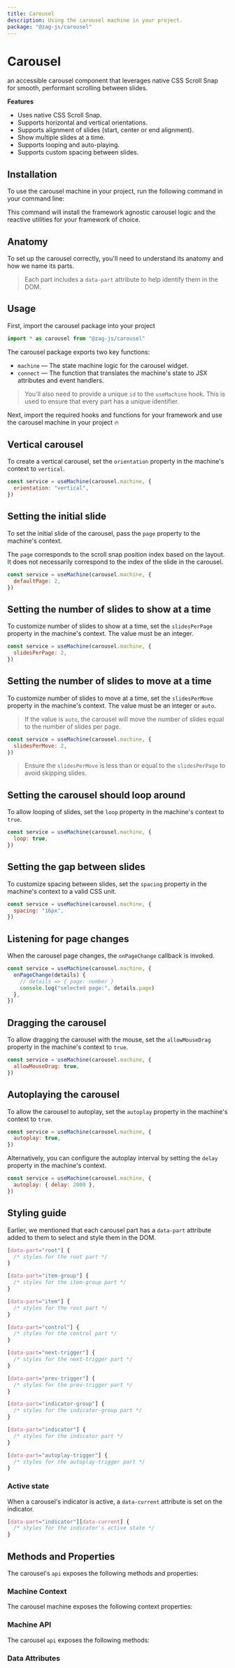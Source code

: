 ```yaml
---
title: Carousel
description: Using the carousel machine in your project.
package: "@zag-js/carousel"
---
```


# Carousel

an accessible carousel component that leverages native CSS Scroll Snap for
smooth, performant scrolling between slides.

<Resources pkg="@zag-js/carousel" />

<Showcase id="Carousel" />

**Features**

- Uses native CSS Scroll Snap.
- Supports horizontal and vertical orientations.
- Supports alignment of slides (start, center or end alignment).
- Show multiple slides at a time.
- Supports looping and auto-playing.
- Supports custom spacing between slides.

## Installation

To use the carousel machine in your project, run the following command in your
command line:

<CodeSnippet id="carousel/installation.mdx" />

This command will install the framework agnostic carousel logic and the reactive
utilities for your framework of choice.

## Anatomy

To set up the carousel correctly, you'll need to understand its anatomy and how
we name its parts.

> Each part includes a `data-part` attribute to help identify them in the DOM.

<Anatomy id="carousel" />

## Usage

First, import the carousel package into your project

```jsx
import * as carousel from "@zag-js/carousel"
```

The carousel package exports two key functions:

- `machine` — The state machine logic for the carousel widget.
- `connect` — The function that translates the machine's state to JSX attributes
  and event handlers.

> You'll also need to provide a unique `id` to the `useMachine` hook. This is
> used to ensure that every part has a unique identifier.

Next, import the required hooks and functions for your framework and use the
carousel machine in your project 🔥

<CodeSnippet id="carousel/usage.mdx" />

## Vertical carousel

To create a vertical carousel, set the `orientation` property in the machine's
context to `vertical`.

```jsx {2}
const service = useMachine(carousel.machine, {
  orientation: "vertical",
})
```

## Setting the initial slide

To set the initial slide of the carousel, pass the `page` property to the
machine's context.

The `page` corresponds to the scroll snap position index based on the layout. It
does not necessarily correspond to the index of the slide in the carousel.

```jsx {2}
const service = useMachine(carousel.machine, {
  defaultPage: 2,
})
```

## Setting the number of slides to show at a time

To customize number of slides to show at a time, set the `slidesPerPage`
property in the machine's context. The value must be an integer.

```jsx {2}
const service = useMachine(carousel.machine, {
  slidesPerPage: 2,
})
```

## Setting the number of slides to move at a time

To customize number of slides to move at a time, set the `slidesPerMove`
property in the machine's context. The value must be an integer or `auto`.

> If the value is `auto`, the carousel will move the number of slides equal to
> the number of slides per page.

```jsx {2}
const service = useMachine(carousel.machine, {
  slidesPerMove: 2,
})
```

> Ensure the `slidesPerMove` is less than or equal to the `slidesPerPage` to
> avoid skipping slides.

## Setting the carousel should loop around

To allow looping of slides, set the `loop` property in the machine's context to
`true`.

```jsx {2}
const service = useMachine(carousel.machine, {
  loop: true,
})
```

## Setting the gap between slides

To customize spacing between slides, set the `spacing` property in the machine's
context to a valid CSS unit.

```jsx {2}
const service = useMachine(carousel.machine, {
  spacing: "16px",
})
```

## Listening for page changes

When the carousel page changes, the `onPageChange` callback is invoked.

```jsx {2-5}
const service = useMachine(carousel.machine, {
  onPageChange(details) {
    // details => { page: number }
    console.log("selected page:", details.page)
  },
})
```

## Dragging the carousel

To allow dragging the carousel with the mouse, set the `allowMouseDrag` property
in the machine's context to `true`.

```jsx {2}
const service = useMachine(carousel.machine, {
  allowMouseDrag: true,
})
```

## Autoplaying the carousel

To allow the carousel to autoplay, set the `autoplay` property in the machine's
context to `true`.

```jsx {2}
const service = useMachine(carousel.machine, {
  autoplay: true,
})
```

Alternatively, you can configure the autoplay interval by setting the `delay`
property in the machine's context.

```jsx {2}
const service = useMachine(carousel.machine, {
  autoplay: { delay: 2000 },
})
```

## Styling guide

Earlier, we mentioned that each carousel part has a `data-part` attribute added
to them to select and style them in the DOM.

```css
[data-part="root"] {
  /* styles for the root part */
}

[data-part="item-group"] {
  /* styles for the item-group part */
}

[data-part="item"] {
  /* styles for the root part */
}

[data-part="control"] {
  /* styles for the control part */
}

[data-part="next-trigger"] {
  /* styles for the next-trigger part */
}

[data-part="prev-trigger"] {
  /* styles for the prev-trigger part */
}

[data-part="indicator-group"] {
  /* styles for the indicator-group part */
}

[data-part="indicator"] {
  /* styles for the indicator part */
}

[data-part="autoplay-trigger"] {
  /* styles for the autoplay-trigger part */
}
```

### Active state

When a carousel's indicator is active, a `data-current` attribute is set on the
indicator.

```css
[data-part="indicator"][data-current] {
  /* styles for the indicator's active state */
}
```

## Methods and Properties

The carousel's `api` exposes the following methods and properties:

### Machine Context

The carousel machine exposes the following context properties:

<ContextTable name="carousel" />

### Machine API

The carousel `api` exposes the following methods:

<ApiTable name="carousel" />

### Data Attributes

<DataAttrTable name="carousel" />
